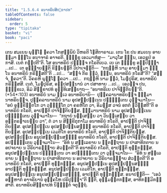 ```yaml
---
title: "1.5.6.4 ອນາທຣິຍສິກ຺ຂາປທ"
tableOfContents: false
sidebar:
  order: 5
type: "tipitaka"
basket: "vi"
book: "paci"
---
```



<DynamicBreadcrumb />

<Division number="340" book="paci">

<Paragraph number="1046" book="paci">
ເຕນ ສມເຍນ ພຸທ຺ໂຘ ຠຄວາ ໂກສມ຺ພິຍໍ ວິຫຣຕິ ໂຆສິຕາຣາເມ. ເຕນ ໂຂ ປນ ສມເຍນ ອາຍສ຺ມາ ຉນ຺ໂນ ອນາຈາຣໍ ອາຈຣຕິ. ຠິກ຺ຂູ ເອວມາຫໍສຸ—  “ມາວຸໂສ ຉນ຺ນ, ເອວຣູປໍ ອກາສິ. ເນຕໍ ກປ຺ປຕີ”ຕິ. ໂສ ອນາທຣິຍໍ ປຏິຈ຺ຈ ກໂຣຕິເຍວ.
</Paragraph>

<Paragraph number="1047" book="paci">
ເຍ ເຕ ຠິກ຺ຂູ ອປ຺ປິຈ຺ຉາ …ເປ…  ເຕ ອຸຊ຺ຌາຍນ຺ຕິ ຂິຍ຺ຍນ຺ຕິ ວິປາເຈນ຺ຕິ—  “ກຖຎ຺ຫິ ນາມ ອາຍສ຺ມາ ຉນ຺ໂນ ອນາທຣິຍໍ ກຣິສ຺ສຕີ”ຕິ …ເປ…  “ສຈ຺ຈໍ ກິຣ ຕ຺ວໍ, ຉນ຺ນ, ອນາທຣິຍໍ ກໂຣສີ”ຕິ? “ສຈ຺ຈໍ, ຠຄວາ”ຕິ. ວິຄຣຫິ ພຸທ຺ໂຘ ຠຄວາ …ເປ…  ກຖຎ຺ຫິ ນາມ ຕ຺ວໍ, ໂມຆປຸຣິສ, ອນາທຣິຍໍ ກຣິສ຺ສສິ. ເນຕໍ, ໂມຆປຸຣິສ, ອປ຺ປສນ຺ນານໍ ວາ ປສາທາຍ …ເປ…  ເອວຎ຺ຈ ປນ, ຠິກ຺ຂເວ, ອິມໍ ສິກ຺ຂາປທໍ ອຸທ຺ທິເສຍ຺ຍາຖ—
</Paragraph>

</Division>
<Division number="341" book="paci">

<Paragraph number="1048" book="paci">
<Emphasis>“ອນາທຣິເຍ ປາຈິຕ຺ຕິຍນ຺”</Emphasis>ຕິ. (*54*:<Emphasis>103</Emphasis>)
</Paragraph>

</Division>
<Division number="342" book="paci">

<Paragraph number="1049" book="paci">
<Emphasis>ອນາທຣິຍໍ</Emphasis> ນາມ ທ຺ເວ ອນາທຣິຍານິ—  ປຸຄ຺ຄລານາທຣິຍຎ຺ຈ ຘມ຺ມານາທຣິຍຎ຺ຈ.
</Paragraph>

<Paragraph number="1050" book="paci">
<Emphasis>ປຸຄ຺ຄລານາທຣິຍໍ</Emphasis> ນາມ ອຸປສມ຺ປນ຺ເນນ ປຎ຺ຎຕ຺ເຕນ ວຸຈ຺ຈມາໂນ—  “ອຍໍ ອຸກ຺ຂິຕ຺ຕໂກ ວາ ວມ຺ຠິໂຕ ວາ ຄຣຫິໂຕ ວາ, ອິມສ຺ສ ວຈນໍ ອກຕໍ ຠວິສ຺ສຕີ”ຕິ ອນາທຣິຍໍ ກໂຣຕິ, ອາປຕ຺ຕິ ປາຈິຕ຺ຕິຍສ຺ສ.
</Paragraph>

<Paragraph number="1051" book="paci">
<Emphasis>ຘມ຺ມານາທຣິຍໍ</Emphasis> ນາມ ອຸປສມ຺ປນ຺ເນນ ປຎ຺ຎຕ຺ເຕນ ວຸຈ຺ຈມາໂນ—  “ກຖາຍໍ ນສ຺ເສຍ຺ຍ ວາ ວິນສ຺ເສຍ຺ຍ ວາ ອນ຺ຕຣຘາເຍຍ຺ຍ ວາ”, ຕໍ ວາ ນ ສິກ຺ຂິຕຸກາໂມ ອນາທຣິຍໍ ກໂຣຕິ, ອາປຕ຺ຕິ ປາຈິຕ຺ຕິຍສ຺ສ.
</Paragraph>

</Division>
<Division number="343" book="paci">

<Paragraph number="1052" book="paci">
ອຸປສມ຺ປນ຺ເນ ອຸປສມ຺ປນ຺ນສຎ຺ຎີ ອນາທຣິຍໍ ກໂຣຕິ, ອາປຕ຺ຕິ ປາຈິຕ຺ຕິຍສ຺ສ. ອຸປສມ຺ປນ຺ເນ ເວມຕິໂກ ອນາທຣິຍໍ ກໂຣຕິ, ອາປຕ຺ຕິ ປາຈິຕ຺ຕິຍສ຺ສ. ອຸປສມ຺ປນ຺ເນ ອນຸປສມ຺ປນ຺ນສຎ຺ຎີ ອນາທຣິຍໍ ກໂຣຕິ, ອາປຕ຺ຕິ ປາຈິຕ຺ຕິຍສ຺ສ.
</Paragraph>

<Paragraph number="1053" book="paci">
ອປຎ຺ຎຕ຺ເຕນ ວຸຈ຺ຈມາໂນ—  “ອິທໍ ນ ສລ຺ເລຂາຍ ນ ຘຸຕຕ຺ຖາຍ ນ ປາສາທິກຕາຍ ນ ອປຈຍາຍ ນ ວີຣິຍາຣມ຺ຠາຍ ສໍວຕ຺ຕຕີ”ຕິ ອນາທຣິຍໍ ກໂຣຕິ, ອາປຕ຺ຕິ ທຸກ຺ກຏສ຺ສ. ອນຸປສມ຺ປນ຺ເນນ ປຎ຺ຎຕ຺ເຕນ ວາ ອປຎ຺ຎຕ຺ເຕນ ວາ ວຸຈ຺ຈມາໂນ—  “ອິທໍ ນ ສລ຺ເລຂາຍ ນ ຘຸຕຕ຺ຖາຍ ນ ປາສາທິກຕາຍ ນ ອປຈຍາຍ ນ ວີຣິຍາຣມ຺ຠາຍ ສໍວຕ຺ຕຕີ”ຕິ ອນາທຣິຍໍ ກໂຣຕິ, ອາປຕ຺ຕິ ທຸກ຺ກຏສ຺ສ.
</Paragraph>

<Paragraph number="1054" book="paci">
ອນຸປສມ຺ປນ຺ເນ ອຸປສມ຺ປນ຺ນສຎ຺ຎີ ອາປຕ຺ຕິ ທຸກ຺ກຏສ຺ສ. ອນຸປສມ຺ປນ຺ເນ ເວມຕິໂກ, ອາປຕ຺ຕິ ທຸກ຺ກຏສ຺ສ. ອນຸປສມ຺ປນ຺ເນ ອນຸປສມ຺ປນ຺ນສຎ຺ຎີ, ອາປຕ຺ຕິ ທຸກ຺ກຏສ຺ສ.
</Paragraph>

</Division>
<Division number="344" book="paci">

<Paragraph number="1055" book="paci">
ອນາປຕ຺ຕິ—  “ເອວໍ ອມ຺ຫາກໍ ອາຈຣິຍານໍ ອຸຄ຺ຄໂຫ ປຣິປຸຈ຺ຉາ”ຕິ ຠຓຕິ, ອຸມ຺ມຕ຺ຕກສ຺ສ, ອາທິກມ຺ມິກສ຺ສາຕິ.

</Paragraph>
</Division>

<Paragraph number="1056" type="center" book="paci">
ອນາທຣິຍສິກ຺ຂາປທໍ ນິຏ຺ຐິຕໍ ຈຕຸຕ຺ຖໍ.
</Paragraph>